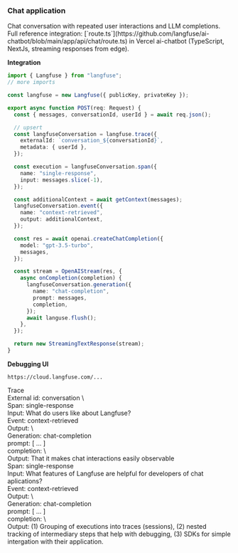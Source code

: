 <div className="px-6 py-4 ring-1 rounded-xl ring-gray-400">

<h3 className="text-xl font-bold">Chat application</h3>
<span className="text-sm">
  Chat conversation with repeated user interactions and LLM completions.
</span>
<span className="text-sm">
  Full reference integration:
  [`route.ts`](https://github.com/langfuse/ai-chatbot/blob/main/app/api/chat/route.ts)
  in Vercel ai-chatbot (TypeScript, NextJs, streaming responses from edge).
</span>

<div className="mt-5 flex flex-col xl:flex-row gap-4">
<div className="flex-1">

**Integration**

```typescript {4, 10, 16, 28, 33} filename="route.ts"
import { Langfuse } from "langfuse";
// more imports

const langfuse = new Langfuse({ publicKey, privateKey });

export async function POST(req: Request) {
  const { messages, conversationId, userId } = await req.json();

  // upsert
  const langfuseConversation = langfuse.trace({
    externalId: `conversation_${conversationId}`,
    metadata: { userId },
  });

  const execution = langfuseConversation.span({
    name: "single-response",
    input: messages.slice(-1),
  });

  const additionalContext = await getContext(messages);
  langfuseConversation.event({
    name: "context-retrieved",
    output: additionalContext,
  });

  const res = await openai.createChatCompletion({
    model: "gpt-3.5-turbo",
    messages,
  });

  const stream = OpenAIStream(res, {
    async onCompletion(completion) {
      langfuseConversation.generation({
        name: "chat-completion",
        prompt: messages,
        completion,
      });
      await languse.flush();
    },
  });

  return new StreamingTextResponse(stream);
}
```

</div>
<div className="flex-1">

**Debugging UI**

```
https://cloud.langfuse.com/...
```

<div className="p-3 ring-1 ring-gray-400 rounded-xl flex flex-col gap-2 text-sm bg-zinc-900">
<div>
<div className="font-bold">Trace</div>
<div className="text-gray-300">External id: conversation \<conversation_id\></div>

</div>
<div className="p-3 ring-1 ring-gray-400 rounded-sm">
  <div className="font-bold">Span: single-response</div>
  <div className="text-gray-300">Input: What do users like about Langfuse?</div>
</div>
<div className="ml-8 p-3 ring-1 ring-gray-400 rounded-sm">
  <div className="font-bold">Event: context-retrieved</div>
  <div className="text-gray-300">Output: \<output\></div>
</div>
<div className="ml-8 p-3 ring-1 ring-gray-400 rounded-sm">
  <div className="font-bold">Generation: chat-completion</div>
  <div className="text-gray-300">prompt: [ ... ]</div>
  <div className="text-gray-300">completion: \<completion\></div>
</div>
<div className="p-3 ring-1 ring-gray-400 rounded-sm">
  <div className="text-gray-300">Output: That it makes chat interactions easily observable</div>
</div>

<div className="mt-2 p-3 ring-1 ring-gray-400 rounded-sm">
  <div className="font-bold">Span: single-response</div>
  <div className="text-gray-300">Input: What features of Langfuse are helpful for developers of chat aplications?</div>
</div>
<div className="ml-8 p-3 ring-1 ring-gray-400 rounded-sm">
  <div className="font-bold">Event: context-retrieved</div>
  <div className="text-gray-300">Output: \<output\></div>
</div>
<div className="ml-8 p-3 ring-1 ring-gray-400 rounded-sm">
  <div className="font-bold">Generation: chat-completion</div>
  <div className="text-gray-300">prompt: [ ... ]</div>
  <div className="text-gray-300">completion: \<completion\></div>
</div>
<div className="p-3 ring-1 ring-gray-400 rounded-sm">
  <div className="text-gray-300">Output: (1) Grouping of executions into traces (sessions), (2) nested tracking of intermediary steps that help with debugging, (3) SDKs for simple intergation with their application.</div>
</div>

</div>
</div>
</div>
</div>
